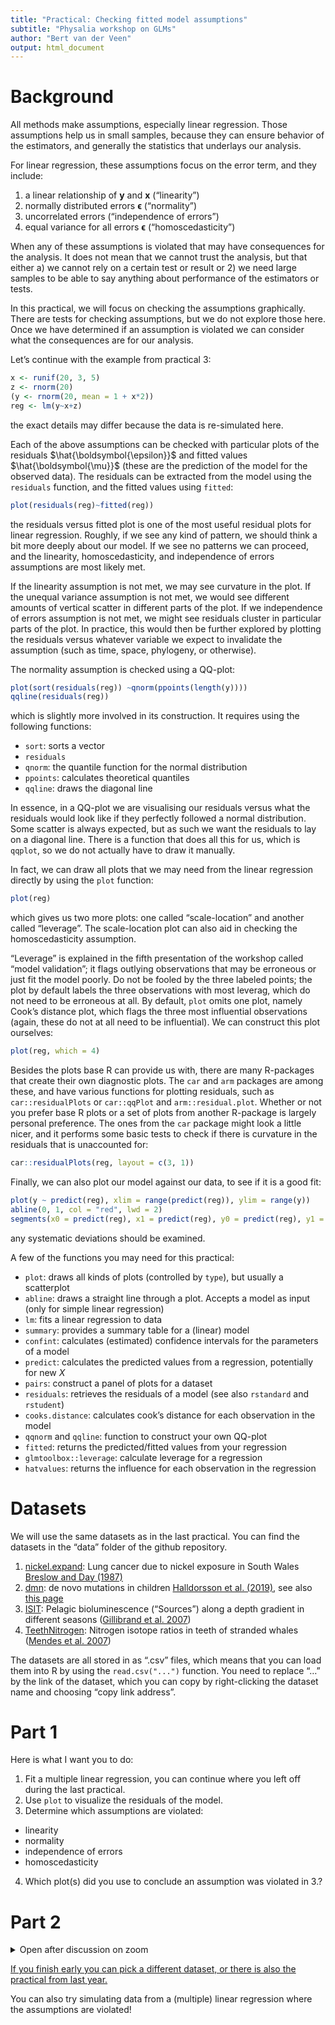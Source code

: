 ```yaml
---
title: "Practical: Checking fitted model assumptions"
subtitle: "Physalia workshop on GLMs"
author: "Bert van der Veen"
output: html_document
---
```


# Background

All methods make assumptions, especially linear regression. Those assumptions help us in small samples, because they can ensure behavior of the estimators, and generally the statistics that underlays our analysis.

For linear regression, these assumptions focus on the error term, and they include:

1. a linear relationship of $\textbf{y}$ and $\textbf{x}$ ("linearity")
2. normally distributed errors $\boldsymbol{\epsilon}$ ("normality")
3. uncorrelated errors ("independence of errors")
4. equal variance for all errors $\boldsymbol{\epsilon}$ ("homoscedasticity")

When any of these assumptions is violated that may have consequences for the analysis. It does not mean that we cannot trust the analysis, but that either a) we cannot rely on a certain test or result or 2) we need large samples to be able to say anything about performance of the estimators or tests.

In this practical, we will focus on checking the assumptions graphically. There are tests for checking assumptions, but we do not explore those here. Once we have determined if an assumption is violated we can consider what the consequences are for our analysis.

Let's continue with the example from practical 3:

```r
x <- runif(20, 3, 5)
z <- rnorm(20)
(y <- rnorm(20, mean = 1 + x*2))
reg <- lm(y~x+z)
```

the exact details may differ because the data is re-simulated here.

Each of the above assumptions can be checked with particular plots of the residuals $\hat{\boldsymbol{\epsilon}}$ and fitted values $\hat{\boldsymbol{\mu}}$ (these are the prediction of the model for the observed data). The residuals can be extracted from the model using the `residuals` function, and the fitted values using `fitted`:

```r
plot(residuals(reg)~fitted(reg))
```

the residuals versus fitted plot is one of the most useful residual plots for linear regression. Roughly, if we see any kind of pattern, we should think a bit more deeply about our model. If we see no patterns we can proceed, and the linearity, homoscedasticity, and independence of errors assumptions are most likely met. 

If the linearity assumption is not met, we may see curvature in the plot.
If the unequal variance assumption is not met, we would see different amounts of vertical scatter in different parts of the plot.
If we independence of errors assumption is not met, we might see residuals cluster in particular parts of the plot. In practice, this would then be further explored by plotting the residuals versus whatever variable we expect to invalidate the assumption (such as time, space, phylogeny, or otherwise).

The normality assumption is checked using a QQ-plot:

```r
plot(sort(residuals(reg)) ~qnorm(ppoints(length(y))))
qqline(residuals(reg))
```

which is slightly more involved in its construction. It requires using the following functions:

- `sort`: sorts a vector
- `residuals`
- `qnorm`: the quantile function for the normal distribution
- `ppoints`: calculates theoretical quantiles
- `qqline`: draws the diagonal line

In essence, in a QQ-plot we are visualising our residuals versus what the residuals would look like if they perfectly followed a normal distribution. Some scatter is always expected, but as such we want the residuals to lay on a diagonal line. There is a function that does all this for us, which is `qqplot`, so we do not actually have to draw it manually.

In fact, we can draw all plots that we may need from the linear regression directly by using the `plot` function:

```r
plot(reg)
```

which gives us two more plots: one called "scale-location" and another called "leverage". 
The scale-location plot can also aid in checking the homoscedasticity assumption. 

"Leverage" is explained in the fifth presentation of the workshop called "model validation"; it flags outlying observations that may be erroneous or just fit the model poorly. Do not be fooled by the three labeled points; the plot by default labels the three observations with most leverag, which do not need to be erroneous at all. By default, `plot` omits one plot, namely Cook's distance plot, which flags the three most influential observations (again, these do not at all need to be influential). We can construct this plot ourselves:

```r
plot(reg, which = 4)
```

Besides the plots base R can provide us with, there are many R-packages that create their own diagnostic plots. The `car` and `arm` packages are among these, and have various functions for plotting residuals, such as `car::residualPlots` or `car::qqPlot` and `arm::residual.plot`. Whether or not you prefer base R plots or a set of plots from another R-package is largely personal preference. The ones from the `car` package might look a little nicer, and it performs some basic tests to check if there is curvature in the residuals that is unaccounted for:

```r
car::residualPlots(reg, layout = c(3, 1))
```

Finally, we can also plot our model against our data, to see if it is a good fit:

```r
plot(y ~ predict(reg), xlim = range(predict(reg)), ylim = range(y))
abline(0, 1, col = "red", lwd = 2)
segments(x0 = predict(reg), x1 = predict(reg), y0 = predict(reg), y1 = y, col = "blue")
```

any systematic deviations should be examined.

A few of the functions you may need for this practical:

- `plot`: draws all kinds of plots (controlled by `type`), but usually a scatterplot
- `abline`: draws a straight line through a plot. Accepts a model as input (only for simple linear regression)
- `lm`: fits a linear regression to data
- `summary`: provides a summary table for a (linear) model
- `confint`: calculates (estimated) confidence intervals for the parameters of a model
- `predict`: calculates the predicted values from a regression, potentially for new $X$
- `pairs`: construct a panel of plots for a dataset
- `residuals`: retrieves the residuals of a model (see also `rstandard` and `rstudent`)
- `cooks.distance`: calculates cook's distance for each observation in the model
- `qqnorm` and `qqline`: function to construct your own QQ-plot
- `fitted`: returns the predicted/fitted values from your regression
- `glmtoolbox::leverage`: calculate leverage for a regression
- `hatvalues`: returns the influence for each observation in the regression  

# Datasets

We will use the same datasets as in the last practical. You can find the datasets in the "data" folder of the github repository.

1. [nickel.expand](https://raw.githubusercontent.com/BertvanderVeen/GLM-workshop/refs/heads/main/data/nickel.expand.csv): Lung cancer due to nickel exposure in South Wales [Breslow and Day (1987)](https://pubmed.ncbi.nlm.nih.gov/3329634/)
2. [dmn](https://raw.githubusercontent.com/BertvanderVeen/GLM-workshop/refs/heads/main/data/dmn.csv): de novo mutations in children [Halldorsson et al. (2019)](https://www.science.org/doi/10.1126/science.aau1043), see also [this page](https://mccoy-lab.github.io/hgv_modules/setup.html)
3. [ISIT](https://raw.githubusercontent.com/BertvanderVeen/GLM-workshop/refs/heads/main/data/ISIT.csv): Pelagic bioluminescence ("Sources") along a depth gradient in different seasons ([Gillibrand et al. 2007](https://www.int-res.com/abstracts/meps/v341/p37-44/))
4. [TeethNitrogen](https://raw.githubusercontent.com/BertvanderVeen/GLM-workshop/refs/heads/main/data/TeethNitrogen.csv): Nitrogen isotope ratios in teeth of stranded whales ([Mendes et al. 2007](https://link.springer.com/article/10.1007/s00442-006-0612-z))

The datasets are all stored in as ".csv" files, which means that you can load them into R by using the `read.csv("...")` function. You need to replace "..." by the link of the dataset, which you can copy by right-clicking the dataset name and choosing "copy link address".
 
# Part 1

Here is what I want you to do:

1. Fit a multiple linear regression, you can continue where you left off during the last practical.
2. Use `plot` to visualize the residuals of the model.
3. Determine which assumptions are violated:
  - linearity
  - normality
  - independence of errors
  - homoscedasticity
4. Which plot(s) did you use to conclude an assumption was violated in 3.?
  
# Part 2

<details><summary>Open after discussion on zoom</summary>

Assumption violations can generally be addressed by adjusting to model to accommodate the issue. Some of the assumption violations are more difficult to accommodate than others. Violation of:

- linearity: can be addressed by specifying functions of covariates; quadratic or more non-linear terms
- normality: can be addressed by normalizing the data (`log(y)` for example) before regression
- independence of errors: this one is tricky, we might come back to it on friday, but occasionally it can be accounted for by including a missing covariate
- homoscedasticity: can be addressed by applying a variance-stabilizing transformation (`sqrt(y)`for example) before regression, or by incorporating a missing covariate

Especially normality and homoscedasticity are issues that arise when fitting a linear model when you should be fitting a generalised linear model to your data instead.

Here is what I want you to do:

1. Try to improve your model. The basis for this is an assumption violation.
  - if you did not find any, pick another dataset and try again.
2. How did you address the assumption violation?
3. Compare the model estimates, and standard errors or confidence intervals, with those of the uncorrected model. Did anything change?

</details>

[If you finish early you can pick a different dataset, or there is also the practical from last year.](https://htmlpreview.github.io/?https://github.com/BertvanderVeen/GLM-workshop/blob/main/Practicals/2024/4Practical.html) \newline

You can also try simulating data from a (multiple) linear regression where the assumptions are violated!


  